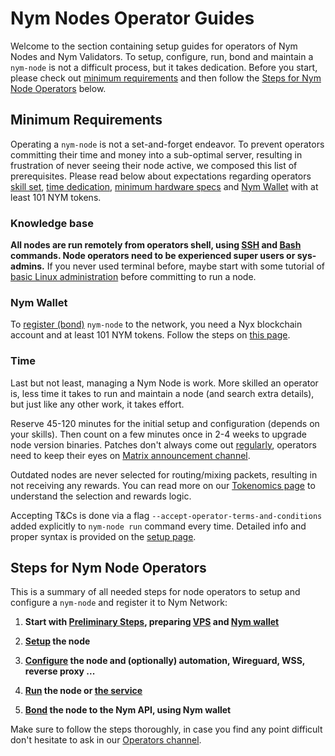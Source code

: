 
# Nym Nodes Operator Guides

Welcome to the section containing setup guides for operators of Nym Nodes and Nym Validators. To setup, configure, run, bond and maintain a `nym-node` is not a difficult process, but it takes dedication. Before you start, please check out [minimum requirements](#minimum-requirements) and then follow the [Steps for Nym Node Operators](#steps-for-nym-node-operators) below.

## Minimum Requirements

Operating a `nym-node` is not a set-and-forget endeavor. To prevent operators committing their time and money into a sub-optimal server, resulting in frustration of never seeing their node active, we composed this list of prerequisites. Please read below about expectations regarding operators [skill set](#knowledge-base), [time dedication](#time), [minimum hardware specs](#vps-hardware-specs) and [Nym Wallet](nodes/preliminary-steps/wallet-preparation) with at least 101 NYM tokens.

### Knowledge base

**All nodes are run remotely from operators shell, using [SSH](https://www.ssh.com/academy/ssh) and [Bash](https://www.gnu.org/software/bash/) commands. Node operators need to be experienced super users or sys-admins.** If you never used terminal before, maybe start with some tutorial of [basic Linux administration](https://www.linode.com/docs/guides/linux-system-administration-basics/) before committing to run a node.

<NymNodeSpecs />

### Nym Wallet

To [register (bond)](nodes/nym-node/bonding) `nym-node` to the network, you need a Nyx blockchain account and at least 101 NYM tokens. Follow the steps on [this page](nodes/preliminary-steps/wallet-preparation).

### Time

Last but not least, managing a Nym Node is work. More skilled an operator is, less time it takes to run and maintain a node (and search extra details), but just like any other work, it takes effort.

Reserve 45-120 minutes for the initial setup and configuration (depends on your skills). Then count on a few minutes once in 2-4 weeks to upgrade node version binaries. Patches don't always come out [regularly](release-cycle.mdx), operators need to keep their eyes on [Matrix announcement channel](https://matrix.to/#/#node-ops-announcements:nymtech.chat).

Outdated nodes are never selected for routing/mixing packets, resulting in not receiving any rewards. You can read more on our [Tokenomics page](tokenomics/mixnet-rewards.mdx) to understand the selection and rewards logic.

<TermsConditions />

Accepting T&Cs is done via a flag `--accept-operator-terms-and-conditions` added explicitly to `nym-node run` command every time. Detailed info and proper syntax is provided on the [setup page](nodes/nym-node/setup#terms--conditions).

<QuickStart />

## Steps for Nym Node Operators

This is a summary of all needed steps for node operators to setup and configure a `nym-node` and register it to Nym Network:

1. **Start with [Preliminary Steps](nodes/preliminary-steps.mdx), preparing [VPS](nodes/preliminary-steps/vps-setup.mdx) and [Nym wallet](nodes/preliminary-steps/wallet-preparation)**

2. **[Setup](nodes/nym-node/setup.mdx) the node**

3. **[Configure](nodes/nym-node/configuration.mdx) the node and (optionally) automation, Wireguard, WSS, reverse proxy ...**

4. **[Run](nodes/nym-node/setup.mdx#initialise--run) the node or [the service](nodes/nym-node/configuration.md#systemd)**

5. **[Bond](nodes/nym-node/bonding.mdx) the node to the Nym API, using Nym wallet**

Make sure to follow the steps thoroughly, in case you find any point difficult don't hesitate to ask in our [Operators channel](https://matrix.to/#/#operators:nymtech.chat).
